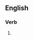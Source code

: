 {{also|Romanizing}}

==English==

===Verb===
{{head|en|verb form}}

# {{present participle of|romanize|lang=en|nocat=1}}